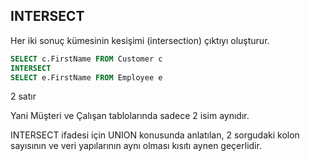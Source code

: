 ## INTERSECT

Her iki sonuç kümesinin kesişimi (intersection) çıktıyı oluşturur.



```sql
SELECT c.FirstName FROM Customer c
INTERSECT
SELECT e.FirstName FROM Employee e
```
2 satır

Yani Müşteri  ve Çalışan tablolarında sadece 2 isim aynıdır.

INTERSECT ifadesi için UNION konusunda anlatılan, 2 sorgudaki kolon sayısının ve veri yapılarının aynı olması kısıtı aynen geçerlidir.
